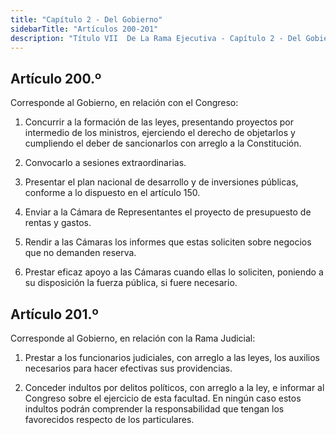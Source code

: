 ```yaml
---
title: "Capítulo 2 - Del Gobierno"
sidebarTitle: "Artículos 200-201"
description: "Título VII  De La Rama Ejecutiva - Capítulo 2 - Del Gobierno"
---
```


## Artículo 200.º

Corresponde al Gobierno, en relación con el Congreso:

1. Concurrir a la formación de las leyes, presentando proyectos por intermedio de los ministros, ejerciendo el derecho de objetarlos y cumpliendo el deber de sancionarlos con arreglo a la Constitución.

2. Convocarlo a sesiones extraordinarias.

3. Presentar el plan nacional de desarrollo y de inversiones públicas, conforme a lo dispuesto en el artículo 150.

4. Enviar a la Cámara de Representantes el proyecto de presupuesto de rentas y gastos.

5. Rendir a las Cámaras los informes que estas soliciten sobre negocios que no demanden reserva.

6. Prestar eficaz apoyo a las Cámaras cuando ellas lo soliciten, poniendo a su disposición la fuerza pública, si fuere necesario.

## Artículo 201.º

Corresponde al Gobierno, en relación con la Rama Judicial:

1. Prestar a los funcionarios judiciales, con arreglo a las leyes, los auxilios necesarios para hacer efectivas sus providencias.

2. Conceder indultos por delitos políticos, con arreglo a la ley, e informar al Congreso sobre el ejercicio de esta facultad. En ningún caso estos indultos podrán comprender la responsabilidad que tengan los favorecidos respecto de los particulares.
